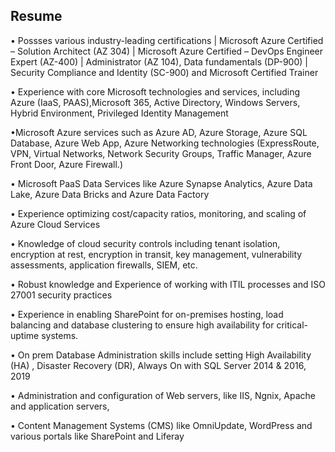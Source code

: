 ## Resume


• Possses various industry-leading certifications | Microsoft Azure Certified – Solution Architect (AZ 304) | Microsoft Azure Certified – DevOps Engineer Expert (AZ-400) | Administrator (AZ 104), Data fundamentals (DP-900) | Security Compliance and Identity (SC-900) and Microsoft Certified Trainer

• Experience with core Microsoft technologies and services, including Azure (IaaS, PAAS),Microsoft 365, Active Directory, Windows Servers, Hybrid Environment, Privileged Identity Management

•Microsoft Azure services such as Azure AD, Azure Storage, Azure SQL Database, Azure Web App, Azure Networking technologies (ExpressRoute, VPN, Virtual Networks, Network Security Groups, Traffic Manager, Azure Front Door, Azure Firewall.)

• Microsoft PaaS Data Services like Azure Synapse Analytics, Azure Data Lake, Azure Data Bricks and Azure Data Factory

• Experience optimizing cost/capacity ratios, monitoring, and scaling of Azure Cloud Services

• Knowledge of cloud security controls including tenant isolation, encryption at rest, encryption in transit, key management, vulnerability assessments, application firewalls, SIEM, etc.

• Robust knowledge and Experience of working with ITIL processes and ISO 27001 security practices

• Experience in enabling SharePoint for on-premises hosting, load balancing and database clustering to ensure high availability for critical-uptime systems.

• On prem Database Administration skills include setting High Availability (HA) , Disaster Recovery (DR), Always On with SQL Server 2014 & 2016, 2019

• Administration and configuration of Web servers, like IIS, Ngnix, Apache and application servers, 

• Content Management Systems (CMS) like OmniUpdate, WordPress and various portals like SharePoint and Liferay
